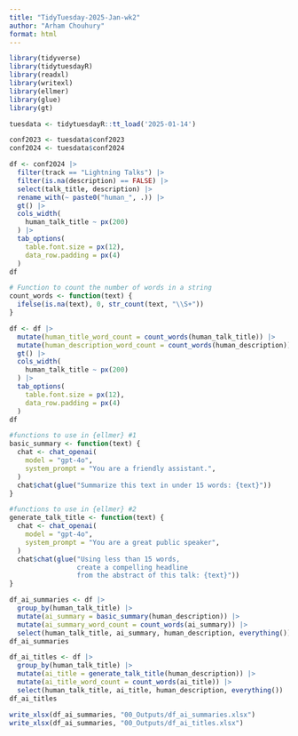 ```yaml
---
title: "TidyTuesday-2025-Jan-wk2"
author: "Arham Chouhury"
format: html
---
```


```r
library(tidyverse)
library(tidytuesdayR)
library(readxl)
library(writexl)
library(ellmer)
library(glue)
library(gt)
```

```r
tuesdata <- tidytuesdayR::tt_load('2025-01-14')

conf2023 <- tuesdata$conf2023
conf2024 <- tuesdata$conf2024

df <- conf2024 |> 
  filter(track == "Lightning Talks") |> 
  filter(is.na(description) == FALSE) |> 
  select(talk_title, description) |> 
  rename_with(~ paste0("human_", .)) |> 
  gt() |>
  cols_width(
    human_talk_title ~ px(200) 
  ) |>
  tab_options(
    table.font.size = px(12),       
    data_row.padding = px(4)       
  )
df
```

```r
# Function to count the number of words in a string
count_words <- function(text) {
  ifelse(is.na(text), 0, str_count(text, "\\S+"))
}

df <- df |>
  mutate(human_title_word_count = count_words(human_talk_title)) |> 
  mutate(human_description_word_count = count_words(human_description)) |> 
  gt() |>
  cols_width(
    human_talk_title ~ px(200) 
  ) |>
  tab_options(
    table.font.size = px(12),       
    data_row.padding = px(4)       
  )
df
```

```r
#functions to use in {ellmer} #1
basic_summary <- function(text) {
  chat <- chat_openai(
    model = "gpt-4o",
    system_prompt = "You are a friendly assistant.",
  )
  chat$chat(glue("Summarize this text in under 15 words: {text}"))
}

#functions to use in {ellmer} #2
generate_talk_title <- function(text) {
  chat <- chat_openai(
    model = "gpt-4o",
    system_prompt = "You are a great public speaker",
  )
  chat$chat(glue("Using less than 15 words, 
                 create a compelling headline 
                 from the abstract of this talk: {text}"))
}
```

```r
df_ai_summaries <- df |> 
  group_by(human_talk_title) |> 
  mutate(ai_summary = basic_summary(human_description)) |> 
  mutate(ai_summary_word_count = count_words(ai_summary)) |> 
  select(human_talk_title, ai_summary, human_description, everything())
df_ai_summaries
```

```r
df_ai_titles <- df |> 
  group_by(human_talk_title) |> 
  mutate(ai_title = generate_talk_title(human_description)) |> 
  mutate(ai_title_word_count = count_words(ai_title)) |> 
  select(human_talk_title, ai_title, human_description, everything())
df_ai_titles
```

```r
write_xlsx(df_ai_summaries, "00_Outputs/df_ai_summaries.xlsx")
write_xlsx(df_ai_summaries, "00_Outputs/df_ai_titles.xlsx")
```
